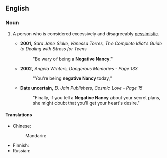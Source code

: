 ==English==

===Noun===
{{en-noun|negative Nancies}}

# {{lb|en|pejorative|informal}} A person who is considered excessively and disagreeably [[pessimistic]].
#* '''2001,''' ''Sara Jane Sluke, Vanessa Torres, The Complete Idiot's Guide to Dealing with Stress for Teens''
#*: "Be wary of being a '''Negative Nancy'''."
#* '''2002,''' ''Angela Winters, Dangerous Memories - Page 133''
#*: "You're being '''negative Nancy''' today,"
#* '''Date uncertain,''' ''B. Jain Publishers, Cosmic Love - Page 15''
#*: "Finally, if you tell a '''Negative Nancy''' about your secret plans, she might doubt that you'll get your heart's desire."

====Translations====
{{trans-top|person who is considered excessively pessimistic}}
* Chinese:
*: Mandarin: {{t-needed|cmn}}
{{trans-mid}}
* Finnish: {{t|fi|[[negatiivinen]] [[Niilo|niilo]]}} {{qualifier|rare}}
* Russian: {{t-needed|ru}}
{{trans-bottom}}